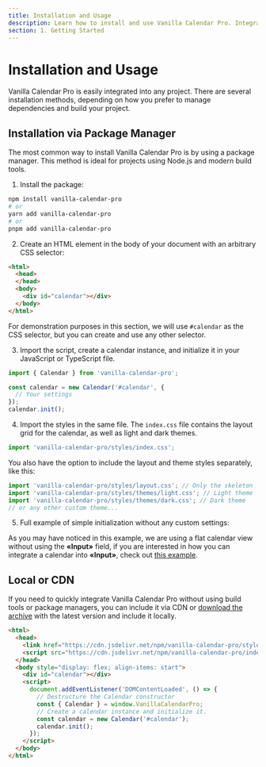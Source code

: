 ```yaml
---
title: Installation and Usage
description: Learn how to install and use Vanilla Calendar Pro. Integrate the calendar through a package manager or CDN, and configure it according to your needs.
section: 1. Getting Started
---
```


# Installation and Usage

Vanilla Calendar Pro is easily integrated into any project. There are several installation methods, depending on how you prefer to manage dependencies and build your project.

## Installation via Package Manager

The most common way to install Vanilla Calendar Pro is by using a package manager. This method is ideal for projects using Node.js and modern build tools.

1. Install the package:

```bash
npm install vanilla-calendar-pro
# or
yarn add vanilla-calendar-pro
# or
pnpm add vanilla-calendar-pro
```

2. Create an HTML element in the body of your document with an arbitrary CSS selector:

```html
<html>
  <head>
  </head>
  <body>
    <div id="calendar"></div>
  </body>
</html>
```

<Info>For demonstration purposes in this section, we will use `#calendar` as the CSS selector, but you can create and use any other selector.</Info>

3. Import the script, create a calendar instance, and initialize it in your JavaScript or TypeScript file.

```ts
import { Calendar } from 'vanilla-calendar-pro';

const calendar = new Calendar('#calendar', {
  // Your settings
});
calendar.init();
```

4. Import the styles in the same file. The `index.css` file contains the layout grid for the calendar, as well as light and dark themes.

```ts
import 'vanilla-calendar-pro/styles/index.css';
```

You also have the option to include the layout and theme styles separately, like this:

```ts
import 'vanilla-calendar-pro/styles/layout.css'; // Only the skeleton
import 'vanilla-calendar-pro/styles/themes/light.css'; // Light theme
import 'vanilla-calendar-pro/styles/themes/dark.css'; // Dark theme
// or any other custom theme...
```

5. Full example of simple initialization without any custom settings:

<Sandbox example="installation-and-usage" />

<Info>As you may have noticed in this example, we are using a flat calendar view without using the **«Input»** field, if you are interested in how you can integrate a calendar into **«Input»**, check out [this example](/docs/learn/type-default#with-input).</Info>

## Local or CDN

If you need to quickly integrate Vanilla Calendar Pro without using build tools or package managers, you can include it via CDN or <a href="https://cdn.jsdelivr.net/npm/vanilla-calendar-pro@latest/package.zip" rel="noopener noreferrer" target="_blank">download the archive</a> with the latest version and include it locally.

```html
<html>
  <head>
    <link href="https://cdn.jsdelivr.net/npm/vanilla-calendar-pro/styles/index.css" rel="stylesheet">
    <script src="https://cdn.jsdelivr.net/npm/vanilla-calendar-pro/index.js" defer></script>
  </head>
  <body style="display: flex; align-items: start">
    <div id="calendar"></div>
    <script>
      document.addEventListener('DOMContentLoaded', () => {
        // Destructure the Calendar constructor
        const { Calendar } = window.VanillaCalendarPro;
        // Create a calendar instance and initialize it.
        const calendar = new Calendar('#calendar');
        calendar.init();
      });
    </script>
  </body>
</html>
```
